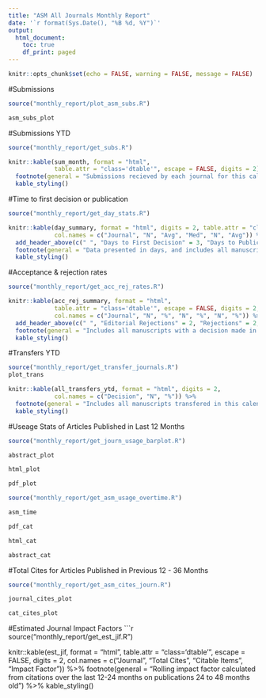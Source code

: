 ```yaml
---
title: "ASM All Journals Monthly Report"
date: '`r format(Sys.Date(), "%B %d, %Y")`'
output:
  html_document:
    toc: true
    df_print: paged
---
```

<link rel="stylesheet" type="text/css" href="http://cdn.datatables.net/1.10.12/css/jquery.dataTables.min.css">
<script src="http://code.jquery.com/jquery-2.1.2.min.js"></script>
<script src="http://cdn.datatables.net/1.10.12/js/jquery.dataTables.min.js"></script>

<script type="text/javascript">
         $(document).ready(function() {
             $(".dtable").DataTable();
         } );
</script>
```r
knitr::opts_chunk$set(echo = FALSE, warning = FALSE, message = FALSE)

```

#Submissions
```r
source("monthly_report/plot_asm_subs.R")

asm_subs_plot
```

#Submissions YTD
```r
source("monthly_report/get_subs.R")

knitr::kable(sum_month, format = "html", 
             table.attr = "class='dtable'", escape = FALSE, digits = 2) %>% 
  footnote(general = "Submissions recieved by each journal for this calendar year") %>% 
  kable_styling()
```

#Time to first decision or publication 
```r
source("monthly_report/get_day_stats.R")

knitr::kable(day_summary, format = "html", digits = 2, table.attr = "class='dtable'",
             col.names = c("Journal", "N", "Avg", "Med", "N", "Avg")) %>%
  add_header_above(c(" ", "Days to First Decision" = 3, "Days to Publication" = 2)) %>% 
  footnote(general = "Data presented in days, and includes all manuscripts submitted and reviewed in the last 12 months (does not include editorial rejections)") %>% 
  kable_styling()
```

#Acceptance & rejection rates 
```r
source("monthly_report/get_acc_rej_rates.R")

knitr::kable(acc_rej_summary, format = "html", 
             table.attr = "class='dtable'", escape = FALSE, digits = 2,  
             col.names = c("Journal", "N", "%", "N", "%", "N", "%")) %>%
  add_header_above(c(" ", "Editorial Rejections" = 2, "Rejections" = 2, "Accepted" = 2)) %>% 
  footnote(general = "Includes all manuscripts with a decision made in the last 12 months") %>% 
  kable_styling()
```

#Transfers YTD
```r
source("monthly_report/get_transfer_journals.R")
plot_trans

knitr::kable(all_transfers_ytd, format = "html", digits = 2, 
             col.names = c("Decision", "N", "%")) %>%
  footnote(general = "Includes all manuscripts transfered in this calendar year") %>% 
  kable_styling()
```

#Useage Stats of Articles Published in Last 12 Months
```r
source("monthly_report/get_journ_usage_barplot.R")

abstract_plot
```


```r
html_plot
```


```r
pdf_plot
```


```r
source("monthly_report/get_asm_usage_overtime.R")

asm_time
```


```r
pdf_cat
```


```r
html_cat
```


```r
abstract_cat
```


#Total Cites for Articles Published in Previous 12 - 36 Months
```r
source("monthly_report/get_asm_cites_journ.R")

journal_cites_plot
```


```r
cat_cites_plot
```

#Estimated Journal Impact Factors
```r
source("monthly_report/get_est_jif.R")

knitr::kable(est_jif, format = "html", 
             table.attr = "class='dtable'", escape = FALSE, digits = 2,
             col.names = c("Journal", "Total Cites", 
                                                                 "Citable Items", "Impact Factor")) %>%
  footnote(general = "Rolling impact factor calculated from citations over the last 12-24 months on 
           publications 24 to 48 months old") %>% 
  kable_styling()